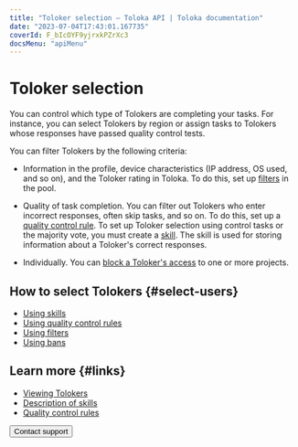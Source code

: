 ```yaml
---
title: "Toloker selection — Toloka API | Toloka documentation"
date: "2023-07-04T17:43:01.167735"
coverId: F_bIcOYF9yjrxkPZrXc3
docsMenu: "apiMenu"
---
```


# Toloker selection

You can control which type of Tolokers are completing your tasks. For instance, you can select Tolokers by region or assign tasks to Tolokers whose responses have passed quality control tests.

You can filter Tolokers by the following criteria:

- Information in the profile, device characteristics (IP address, OS used, and so on), and the Toloker rating in Toloka. To do this, set up [filters](/docs/api/filters) in the pool.

- Quality of task completion. You can filter out Tolokers who enter incorrect responses, often skip tasks, and so on. To do this, set up a [quality control rule](/docs/api/quality_control). To set up Toloker selection using control tasks or the majority vote, you must create a [skill](https://toloka.ai/docs/api/api-reference/#tag--skill). The skill is used for storing information about a Toloker's correct responses.

- Individually. You can [block a Toloker's access](https://toloka.ai/docs/api/api-reference/#tag--user-restriction) to one or more projects.

## How to select Tolokers {#select-users}

- [Using skills](https://toloka.ai/docs/api/api-reference/#tag--skill)
- [Using quality control rules](/docs/api/quality_control)
- [Using filters](/docs/api/filters)
- [Using bans](https://toloka.ai/docs/api/api-reference/#tag--user-restriction)

## Learn more {#links}

- [Viewing Tolokers](/docs/guide/users)
- [Description of skills](/docs/guide/nav)
- [Quality control rules](/docs/guide/check-performers)

<Button themeColor="light" view="default" size="l" type="link" url="/docs/guide/troubleshooting/support?form-source=api-my-users">Contact support</Button>